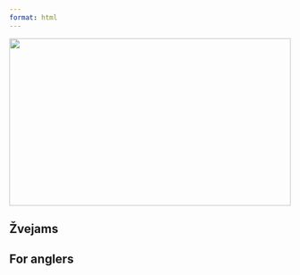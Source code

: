```yaml
---
format: html
---
```


<!-- Banner image -->
::: column-screen
<img src="/images/hero.webp" style="width: 100%; height: 300px; object-fit: cover; object-position: 25% 25%; margin: 0px;"/>
:::
<!-- Banner image -->

::: {.content-visible when-profile="lt"}
# Žvejams
:::

::: {.content-visible when-profile="en"}
# For anglers
:::



